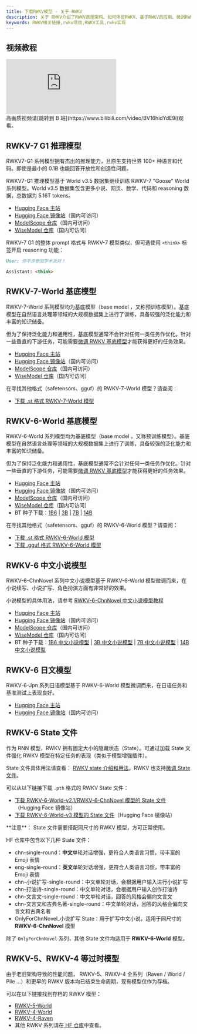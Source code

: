 ```yaml
---
title: 下载RWKV模型 - 关于 RWKV
description: 关于 RWKV介绍了RWKV原理架构、如何体验RWKV、基于RWKV的应用、微调RWKV等内容。RWKV是一种具有 GPT 级大型语言模型（LLM）性能的 RNN，也可以像 GPT Transformer 一样直接训练（可并行化）。
keywords: RWKV相关链接,rwkv项目,RWKV工具,rwkv实现
---
```



## 视频教程

<div className="iframe-container">
 <iframe 
 src="https://player.bilibili.com/player.html?isOutside=true&aid=113598831528428&bvid=BV16hidYdE9i&cid=27189250095&poster=1&p=0&high_quality=1&autoplay=0"
 scrolling="no"
 frameBorder="0"
 allowfullscreen={true}
 sandbox="allow-top-navigation allow-same-origin allow-forms allow-scripts"
>
</iframe>
</div>
<Callout type="info" emoji="ℹ️">
高画质视频请[跳转到 B 站](https://www.bilibili.com/video/BV16hidYdE9i)观看。
</Callout>

## RWKV-7 G1 推理模型

<Callout type="info" emoji="ℹ️">
RWKV7-G1 系列模型拥有杰出的推理能力，且原生支持世界 100+ 种语言和代码。即使是最小的 0.1B 也能回答开放性和创造性问题。

RWKV7-G1 推理模型基于 World v3.5 数据集继续训练 RWKV-7 "Goose" World 系列模型。World v3.5 数据集包含更多小说、网页、数学、代码和 reasoning 数据，总数据为 5.16T tokens。
</Callout>

- [Hugging Face 主站](https://huggingface.co/BlinkDL/rwkv7-g1/tree/main)
- [Hugging Face 镜像站](https://hf-mirror.com/BlinkDL/rwkv7-g1/tree/main)（国内可访问）
- [ModelScope 仓库](https://modelscope.cn/models/Blink_DL/rwkv7-g1/files)（国内可访问）
- [WiseModel 仓库](https://wisemodel.cn/models/rwkv4fun/RWKV-7-G1/file)（国内可访问）

RWKV-7 G1 的整体 prompt 格式与 RWKV-7 模型类似，但可选使用 `<think>` 标签开启 reasoning 功能：

``` markdown copy
User: 你不许参加学术派对！

Assistant: <think>
```

## RWKV-7-World 基底模型

<Callout type="info" emoji="ℹ️">
RWKV-7-World 系列模型均为基底模型（base model ，又称预训练模型）。基底模型在自然语言处理等领域的大规模数据集上进行了训练，具备较强的泛化能力和丰富的知识储备。

但为了保持泛化能力和通用性，基底模型通常不会针对任何一类任务作优化。针对一些垂直的下游任务，可能需要[微调 RWKV 基底模型](https://rwkv.cn/RWKV-Fine-Tuning/Introduction)才能获得更好的任务效果。
</Callout>

- [Hugging Face 主站](https://huggingface.co/BlinkDL/rwkv-7-world/tree/main)
- [Hugging Face 镜像站](https://hf-mirror.com/BlinkDL/rwkv-7-world/tree/main)（国内可访问）
- [ModelScope 仓库](https://modelscope.cn/models/Blink_DL/rwkv-7-world/files)（国内可访问）
- [WiseModel 仓库](https://wisemodel.cn/models/rwkv4fun/Rwkv-7-world/file)（国内可访问）

在寻找其他格式（safetensors、gguf）的 RWKV-7-World 模型？请查阅：

- [下载 .st 格式 RWKV-7-World 模型](https://modelscope.cn/models/shoumenchougou/RWKV-7-World-ST/files)

## RWKV-6-World 基底模型

<Callout type="info" emoji="ℹ️">
RWKV-6-World 系列模型均为基底模型（base model ，又称预训练模型）。基底模型在自然语言处理等领域的大规模数据集上进行了训练，具备较强的泛化能力和丰富的知识储备。

但为了保持泛化能力和通用性，基底模型通常不会针对任何一类任务作优化。针对一些垂直的下游任务，可能需要[微调 RWKV 基底模型](https://rwkv.cn/RWKV-Fine-Tuning/Introduction)才能获得更好的任务效果。
</Callout>

- [Hugging Face 主站](https://huggingface.co/BlinkDL/rwkv-6-world/tree/main)
- [Hugging Face 镜像站](https://hf-mirror.com/BlinkDL/rwkv-6-world/tree/main)（国内可访问）
- [ModelScope 仓库](https://modelscope.cn/models/Blink_DL/rwkv-6-world/files)（国内可访问）
- [WiseModel 仓库](https://wisemodel.cn/models/rwkv4fun/Rwkv-6-world/file)（国内可访问）
- BT 种子下载：[1B6](https://rwkv.cn/files/RWKV-x060-World-1B6-v2.1-20240328-ctx4096.pth.torrent) | [3B](https://rwkv.cn/files/RWKV-x060-World-3B-v2.1-20240417-ctx4096.pth.torrent) 
| [7B](https://rwkv.cn/files/RWKV-x060-World-7B-v2.1-20240507-ctx4096.pth.torrent) | [14B](https://rwkv.cn/files/RWKV-x060-World-14B-v2.1-20240719-ctx4096.pth.torrent)

在寻找其他格式（safetensors、gguf）的 RWKV-6-World 模型？请查阅：

- [下载 .st 格式 RWKV-6-World 模型](https://modelscope.cn/models/shoumenchougou/RWKV-6-World-ST/files)
- [下载 .gguf 格式 RWKV-6-World 模型](https://modelscope.cn/collections/RWKV-6-World-GGUF-f06d2c9def1349)

## RWKV-6 中文小说模型

<Callout type="info" emoji="ℹ️">
RWKV-6-ChnNovel 系列中文小说模型基于 RWKV-6-World 模型微调而来，在小说续写、小说扩写、角色扮演方面有非常好的效果。

小说模型的具体用法，请参考 [RWKV-6-ChnNovel 中文小说模型教程](https://rwkv.cn/news/read?id=4264)

</Callout>

- [Hugging Face 主站](https://hf-mirror.com/BlinkDL/rwkv-6-misc/tree/main)
- [Hugging Face 镜像站](https://hf-mirror.com/BlinkDL/rwkv-6-misc/tree/main)（国内可访问）
- [ModelScope 仓库](https://modelscope.cn/models/Blink_DL/rwkv-6-misc/files)（国内可访问）
- [WiseModel 仓库](https://wisemodel.cn/models/rwkv4fun/RWKV-6-ChnNovel/file)（国内可访问）
- BT 种子下载：[1B6 中文小说模型](https://rwkv.cn/files/RWKV-x060-ChnNovel-1B-20240807-ctx4096.pth.torrent) | [3B 中文小说模型](https://rwkv.cn/files/RWKV-x060-ChnNovel-3B-20240807-ctx4096.pth.torrent) 
| [7B 中文小说模型](https://rwkv.cn/files/RWKV-x060-ChnNovel-7B-20240803-ctx4096.pth.torrent) | [14B 中文小说模型](https://rwkv.cn/files/RWKV-x060-ChnNovel-14B-20240805-ctx4096.pth.torrent)

## RWKV-6 日文模型

<Callout type="info" emoji="ℹ️">
RWKV-6-Jpn 系列日语模型基于 RWKV-6-World 模型微调而来，在日语任务和基准测试上表现良好。
</Callout>

- [Hugging Face 主站](https://hf-mirror.com/BlinkDL/rwkv-6-misc/tree/main)
- [Hugging Face 镜像站](https://hf-mirror.com/BlinkDL/rwkv-6-misc/tree/main)（国内可访问）

## RWKV-6 State 文件

<Callout type="info" emoji="ℹ️">
作为 RNN 模型，RWKV 拥有固定大小的隐藏状态（State）。可通过加载 State 文件强化 RWKV 模型在特定任务的表现（类似于模型增强插件）。

State 文件具体用法请查看： [RWKV state 介绍和用法](https://rwkv.cn/news/read?id=343)。RWKV 也支持[微调 State 文件](https://rwkv.cn/RWKV-Fine-Tuning/State-Tuning)。
</Callout>

可以从以下链接下载 `.pth` 格式的 RWKV State 文件：

- [下载 RWKV-6-World-v2.1/RWKV-6-ChnNovel 模型的 State 文件](https://hf-mirror.com/BlinkDL/temp-latest-training-models/tree/main/states)（Hugging Face 镜像站）
- [下载 RWKV-6-World-v3 模型的 State 文件](https://hf-mirror.com/BlinkDL/rwkv-6-misc/tree/main/states)（Hugging Face 镜像站）

<Callout type="warning" emoji="⚠️">
**注意**： State 文件需要搭配同尺寸的 RWKV 模型，方可正常使用。
</Callout>

HF 仓库中包含以下几种 State 文件：

- chn-single-round：**中文**单轮对话增强，更符合人类语言习惯，带丰富的 Emoji 表情
- eng-single-round：**英文**单轮对话增强，更符合人类语言习惯，带丰富的 Emoji 表情
- chn-小说扩写-single-round：中文单轮对话，会根据用户输入进行小说扩写
- chn-打油诗-single-round：中文单轮对话，会根据用户输入创作打油诗
- chn-文言文-single-round：中文单轮对话，回答的风格会偏向文言文
- chn-文言文和古典名著-single-round：中文单轮对话，回答的风格会偏向文言文和古典名著
- OnlyForChnNovel_小说扩写 State：用于扩写中文小说，适用于同尺寸的 **RWKV-6-ChnNovel** 模型

除了 `OnlyForChnNovel` 系列，其他 State 文件均适用于 **RWKV-6-World** 模型。

## RWKV-5、RWKV-4 等过时模型

<Callout type="warning" emoji="⚠️">
由于老旧架构导致的性能问题， RWKV-5、RWKV-4 全系列（Raven / World / Pile ...）和更早的 RWKV 版本均已结束生命周期，现有模型仅作为存档。
</Callout>

可以在以下链接找到存档的 RWKV 模型：
- [RWKV-5-World](https://hf-mirror.com/BlinkDL/rwkv-5-world)
- [RWKV-4-World](https://hf-mirror.com/BlinkDL/rwkv-4-world)
- [RWKV-4-Raven](https://hf-mirror.com/BlinkDL/rwkv-4-raven)
- 其他 RWKV 系列请在[ HF 仓库](https://hf-mirror.com/BlinkDL)中查看。
